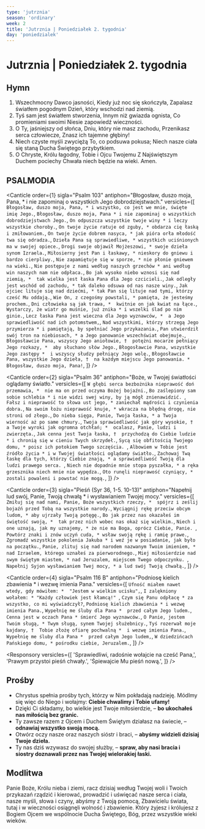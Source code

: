 ```yaml
---
type: 'jutrznia'
season: 'ordinary'
week: 2
title: 'Jutrznia | Poniedziałek 2. tygodnia'
day: 'poniedzialek'
---
```


# Jutrznia | Poniedziałek 2. tygodnia

<OpeningVersicle />

## Hymn

1. Wszechmocny Dawco jasności,
   Kiedy już noc się skończyła,
   Zapalasz światłem pogodnym
   Dzień, który wschodzi nad ziemią.
2. Tyś sam jest światłem stworzenia,
   Innym niż gwiazda ognista,
   Co promieniami swoimi
   Niesie zapowiedź wieczności.
3. O Ty, jaśniejszy od słońca,
   Dniu, który nie masz zachodu,
   Przenikasz serca człowiecze,
   Znasz ich tajemne głębiny!
4. Niech czyste myśli zwyciężą
   To, co podsuwa pokusa;
   Niech nasze ciała się staną
   Ducha Świętego przybytkiem.
5. O Chryste, Królu łagodny,
   Tobie i Ojcu Twojemu
   Z Najświętszym Duchem pociechy
   Chwała niech będzie na wieki. Amen.

## PSALMODIA

<Canticle
  order={1}
  sigla="Psalm 103"
  antiphon="Błogosław, duszo moja, Pana, * i nie zapominaj o wszystkich Jego dobrodziejstwach."
  versicles={[
    `Błogosław, duszo moja, Pana, *
i wszystko, co jest we mnie, święte imię Jego.`,
    `Błogosław, duszo moja, Pana *
i nie zapominaj o wszystkich dobrodziejstwach Jego.`,
    `On odpuszcza wszystkie twoje winy *
i leczy wszystkie choroby.`,
    `On twoje życie ratuje od zguby, *
obdarza cię łaską i zmiłowaniem.`,
    `On twoje życie dobrem nasyca, *
jak pióra orła młodość twa się odradza.`,
    `Dzieła Pana są sprawiedliwe, *
wszystkich uciśnionych ma w swojej opiece.`,
    `Drogi swoje objawił Mojżeszowi, *
swoje dzieła synom Izraela.`,
    `Miłosierny jest Pan i łaskawy, *
nieskory do gniewu i bardzo cierpliwy.`,
    `Nie zapamiętuje się w sporze, *
nie płonie gniewem na wieki.`,
    `Nie postępuje z nami według naszych grzechów *
ani według win naszych nam nie odpłaca.`,
    `Bo jak wysoko niebo wznosi się nad ziemią, * 
tak wielka jest łaska Pana dla Jego czcicieli.`,
    `Jak odległy jest wschód od zachodu, *
tak daleko odsuwa od nas nasze winy.`,
    `Jak ojciec lituje się nad dziećmi, *
tak Pan się lituje nad tymi, którzy cześć Mu oddają.`,
    `Wie On, z czegośmy powstali, *
pamięta, że jesteśmy prochem.`,
    `Dni człowieka są jak trawa, * 
kwitnie on jak kwiat na łące.`,
    `Wystarczy, że wiatr go muśnie, już znika *
i wszelki ślad po nim ginie.`,
    `Lecz łaska Pana jest wieczna dla Jego wyznawców, * 
a Jego sprawiedliwość nad ich potomstwem,`,
    `Nad wszystkimi, którzy strzegą Jego przymierza *
i pamiętają, by spełniać Jego przykazania.`,
    `Pan utwierdził swój tron na niebiosach, *
a Jego panowanie wszechświat obejmuje.`,
    `Błogosławcie Pana, wszyscy Jego aniołowie, † 
potężni mocarze pełniący Jego rozkazy, * 
aby słuchano słów Jego.`,
    `Błogosławcie Pana, wszystkie Jego zastępy * 
i wszyscy słudzy pełniący Jego wolę.`,
    `Błogosławcie Pana, wszystkie Jego dzieła, † 
na każdym miejscu Jego panowania. * 
Błogosław, duszo moja, Pana!`,
  ]}
/>

<Canticle
  order={2}
  sigla="Psalm 36"
  antiphon="Boże, w Twojej światłości oglądamy światło."
  versicles={[
    `W głębi serca bezbożnika nieprawość doń przemawia, * 
nie ma on przed oczyma Bożej bojaźni.`,
    `Bo zaślepiony sam sobie schlebia *
i nie widzi swej winy, by ją mógł znienawidzić. `,
    `Fałsz i nieprawość to słowa ust jego, *
zaniechał mądrości i czynienia dobra.`,
    `Na swoim łożu nieprawość knuje, *
wkracza na błędną drogę, nie stroni od złego.`,
    `Do nieba sięga, Panie, Twoja łaska, *
a Twoja wierność aż po same chmury.`,
    `Twoja sprawiedliwość jak góry wysokie, † 
a Twoje wyroki jak ogromna otchłań; * 
ocalasz, Panie, ludzi i zwierzęta.`,
    `Jak cenna jest Twoja łaska, † 
przychodzą do Ciebie ludzie *
i chronią się w cieniu Twych skrzydeł.`,
    `Sycą się obfitością Twojego domu, *
poisz ich potokiem Twego szczęścia. `,
    `Albowiem w Tobie jest źródło życia *
i w Twojej światłości oglądamy światło.`,
    `Zachowaj Twą łaskę dla tych, którzy Ciebie znają, *
a sprawiedliwość Twoją dla ludzi prawego serca. `,
    `Niech nie dopadnie mnie stopa pyszałka, *
a ręka grzesznika niech mnie nie wypędza.`,
    `Oto runęli nieprawość czyniący, *
zostali powaleni i powstać nie mogą.`,
  ]}
/>

<Canticle
  order={3}
  sigla="Pieśń (Syr 36, 1-5. 10-13)"
  antiphon="Napełnij lud swój, Panie, Twoją chwałą * i wysławianiem Twojej mocy."
  versicles={[
    `Zmiłuj się nad nami, Panie, Boże wszystkich rzeczy, * 
spójrz i ześlij bojaźń przed Tobą na wszystkie narody.`,
    `Wyciągnij rękę przeciw obcym ludom, *
aby ujrzały Twoją potęgę.`,
    `Bo jak przez nas okazałeś im świętość swoją, * 
tak przez nich wobec nas okaż się wielkim.`,
    `Niech i one uznają, jak my uznajemy, *
że nie ma Boga, oprócz Ciebie, Panie. `,
    `Powtórz znaki i znów uczyń cuda, *
wsław swoją rękę i ramię prawe.`,
    `Zgromadź wszystkie pokolenia Jakuba *
i weź je w posiadanie, jak było na początku.`,
    `Panie, zlituj się nad narodem nazwanym Twoim imieniem, * 
nad Izraelem, którego uznałeś za pierworodnego.`,
    `Miej miłosierdzie nad swym świętym miastem, *
nad Jeruzalem, miejscem Twego odpoczynku. `,
    `Napełnij Syjon wysławianiem Twej mocy, *
a lud swój Twoją chwałą.`,
  ]}
/>

<Canticle
  order={4}
  sigla="Psalm 116 B"
  antiphon="Podniosę kielich zbawienia * i wezwę imienia Pana."
  versicles={[
    `Ufność miałem nawet wtedy, gdy mówiłem: * 
"Jestem w wielkim ucisku",`,
    `I zalękniony wołałem: *
"Każdy człowiek jest kłamcą!" `,
    `Czym się Panu odpłacę *
za wszystko, co mi wyświadczył?`,
    `Podniosę kielich zbawienia *
i wezwę imienia Pana.`,
    `Wypełnię me śluby dla Pana * 
przed całym Jego ludem.`,
    `Cenna jest w oczach Pana *
śmierć Jego wyznawców.`,
    `O Panie, jestem Twoim sługą, *
Twym sługą, synem Twojej służebnicy.`,
    `Tyś rozerwał moje kajdany, † 
Tobie złożę ofiarę pochwalną * 
i wezwę imienia Pana.`,
    `Wypełnię me śluby dla Pana * 
przed całym Jego ludem,`,
    `W dziedzińcach Pańskiego domu, *
pośrodku ciebie, Jeruzalem.`,
  ]}
/>

<Passage
  sigla="Jdt 8, 25-26a. 27"
  passage="Za wszystko będziemy dziękować Panu Bogu naszemu, który doświadcza nas, tak jak i naszych przodków. Przypomnijcie sobie to wszystko, co On uczynił z Abrahamem, i jak doświadczył Izaaka, i co spotkało Jakuba w Mezopotamii Syryjskiej, pasącego trzody Labana, brata jego matki. Albowiem jak niegdyś doświadczył ich w ogniu, próbując ich serc, tak i teraz nas nie ukarał, lecz chłoszcze Pan tych, którzy zbliżają się do Niego, aby się opamiętali."
/>

<Responsory
  versicles={[
    'Sprawiedliwi, radośnie wołajcie na cześć Pana,',
    'Prawym przystoi pieśń chwały.',
    'Śpiewajcie Mu pieśń nową.',
  ]}
/>

<Benedictus antiphon="Da nam Bóg, * że z mocy nieprzyjaciół wyrwani, / służyć Mu będziemy bez trwogi." />

## Prośby

- Chrystus spełnia prośby tych, którzy w Nim pokładają nadzieję. Módlmy się więc do Niego i wołajmy: **Ciebie chwalimy i Tobie ufamy!**
- Dzięki Ci składamy, bo wielkie jest Twoje miłosierdzie, – **bo ukochałeś nas miłością bez granic.**
- Ty zawsze razem z Ojcem i Duchem Świętym działasz na świecie, – **odnawiaj wszystko swoją mocą.**
- Otwórz oczy nasze oraz naszych sióstr i braci, – **abyśmy widzieli dzisiaj Twoje dzieła.**
- Ty nas dziś wzywasz do swojej służby, – **spraw, aby nasi bracia i siostry doznawali przez nas Twojej wielorakiej łaski.**

<CustomIntercessions type="lauds" />

<KyrieEleison />

<LordsPrayer />

## Modlitwa

Panie Boże, Królu nieba i ziemi, racz dzisiaj według Twojej woli i Twoich przykazań rządzić i kierować, prowadzić i uświęcać nasze serca i ciała, nasze myśli, słowa i czyny, abyśmy z Twoją pomocą, Zbawicielu świata, tutaj i w wieczności osiągnęli wolność i zbawienie. Który żyjesz i królujesz z Bogiem Ojcem we wspólnocie Ducha Świętego, Bóg, przez wszystkie wieki wieków.

<Amen />

<BlessingAndConcludingVersicle />
